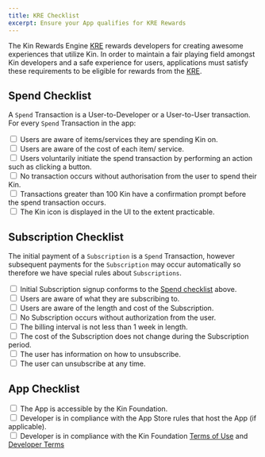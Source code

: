 ```yaml
---
title: KRE Checklist
excerpt: Ensure your App qualifies for KRE Rewards
---
```


The Kin Rewards Engine [KRE](/essentials/kin-rewards-engine/) rewards developers for creating awesome experiences that utilize Kin. In order to maintain a fair playing field amongst Kin developers and a safe experience for users, applications must satisfy these requirements to be eligible for rewards from the [KRE](/essentials/kin-rewards-engine/).

## Spend Checklist

A `Spend` Transaction is a User-to-Developer or a User-to-User transaction. For every `Spend` Transaction in the app:

<div>
  <input className='KREChecklistCheckbox' type="checkbox" id="accessible" name="accessible" value="accessible"/>
  <label for="accessible">Users are aware of items/services they are spending Kin on.</label><br/>
  <input className='KREChecklistCheckbox' type="checkbox" id="compliant" name="compliant" value="compliant"/>
  <label for="compliant">Users are aware of the cost of each item/ service.</label><br/>
  <input className='KREChecklistCheckbox' type="checkbox" id="terms" name="terms" value="terms"/>
  <label for="terms">Users voluntarily initiate the spend transaction by performing an action such as clicking a button.</label><br/>
  <input className='KREChecklistCheckbox' type="checkbox" id="accessible" name="accessible" value="accessible"/>
  <label for="accessible">No transaction occurs without authorisation from the user to spend their Kin.</label><br/>
  <input className='KREChecklistCheckbox' type="checkbox" id="compliant" name="compliant" value="compliant"/>
  <label for="compliant">Transactions greater than 100 Kin have a confirmation prompt before the spend transaction occurs.</label><br/>
  <input className='KREChecklistCheckbox' type="checkbox" id="terms" name="terms" value="terms"/>
  <label for="terms">The Kin icon is displayed in the UI to the extent practicable.</label><br/>
</div>

## Subscription Checklist

The initial payment of a `Subscription` is a `Spend` Transaction, however subsequent payments for the `Subscription` may occur automatically so therefore we have special rules about `Subscriptions`.

<div>
  <input className='KREChecklistCheckbox' type="checkbox" id="accessible" name="accessible" value="accessible"/>
  <label for="accessible">Initial Subscription signup conforms to the <a href="/essentials/kre-checklist/#spend-checklist">Spend checklist</a> above.</label><br/>
  <input className='KREChecklistCheckbox' type="checkbox" id="compliant" name="compliant" value="compliant"/>
  <label for="compliant">Users are aware of what they are subscribing to.</label><br/>
  <input className='KREChecklistCheckbox' type="checkbox" id="terms" name="terms" value="terms"/>
  <label for="terms">Users are aware of the length and cost of the Subscription.</label><br/>
  <input className='KREChecklistCheckbox' type="checkbox" id="accessible" name="accessible" value="accessible"/>
  <label for="accessible">No Subscription occurs without authorization from the user.</label><br/>
  <input className='KREChecklistCheckbox' type="checkbox" id="compliant" name="compliant" value="compliant"/>
  <label for="compliant">The billing interval is not less than 1 week in length.</label><br/>
  <input className='KREChecklistCheckbox' type="checkbox" id="terms" name="terms" value="terms"/>
  <label for="terms">The cost of the Subscription does not change during the Subscription period.</label><br/>
  <input className='KREChecklistCheckbox' type="checkbox" id="compliant" name="compliant" value="compliant"/>
  <label for="compliant">The user has information on how to unsubscribe.</label><br/>
  <input className='KREChecklistCheckbox' type="checkbox" id="terms" name="terms" value="terms"/>
  <label for="terms">The user can unsubscribe at any time.</label>
</div>

## App Checklist

<div>
  <input className='KREChecklistCheckbox' type="checkbox" id="accessible" name="accessible" value="accessible"/>
  <label for="accessible">The App is accessible by the Kin Foundation.</label><br/>
  <input className='KREChecklistCheckbox' type="checkbox" id="compliant" name="compliant" value="compliant"/>
  <label for="compliant">Developer is in compliance with the App Store rules that host the App (if applicable).</label><br/>
  <input className='KREChecklistCheckbox' type="checkbox" id="terms" name="terms" value="terms"/>
  <label for="terms">Developer is in compliance with the Kin Foundation <a href="https://kin.org/terms-and-conditions/">Terms of Use</a> and <a href="https://kin.org/kin-developer-terms/">Developer Terms</a></label>
</div>


